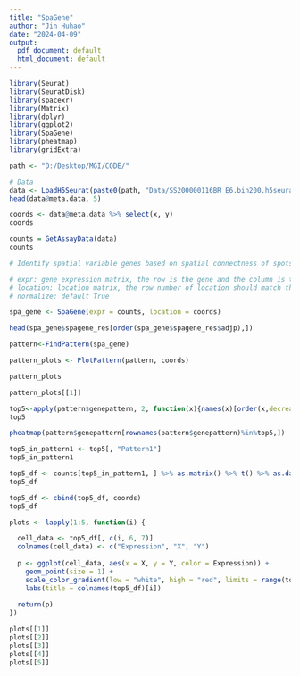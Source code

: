 ```yaml
---
title: "SpaGene"
author: "Jin Huhao"
date: "2024-04-09"
output:
  pdf_document: default
  html_document: default
---
```


```r
library(Seurat)
library(SeuratDisk)
library(spacexr)
library(Matrix)
library(dplyr)
library(ggplot2)
library(SpaGene)  
library(pheatmap)
library(gridExtra)
```

```r
path <- "D:/Desktop/MGI/CODE/"

# Data
data <- LoadH5Seurat(paste0(path, "Data/SS200000116BR_E6.bin200.h5seurat"))
head(data@meta.data, 5)
```

```r
coords <- data@meta.data %>% select(x, y)
coords
```

```r
counts = GetAssayData(data)
counts
```
```r
# Identify spatial variable genes based on spatial connectness of spots with high expression

# expr: gene expression matrix, the row is the gene and the column is the spot/cell
# location: location matrix, the row number of location should match the column number of expr
# normalize: default True

spa_gene <- SpaGene(expr = counts, location = coords)
```

```r
head(spa_gene$spagene_res[order(spa_gene$spagene_res$adjp),])
```

```r
pattern<-FindPattern(spa_gene)
```
```r
pattern_plots <- PlotPattern(pattern, coords)
```

```r
pattern_plots
```


```r
pattern_plots[[1]]
```

```r
top5<-apply(pattern$genepattern, 2, function(x){names(x)[order(x,decreasing=T)][1:5]})
top5
```
```r
pheatmap(pattern$genepattern[rownames(pattern$genepattern)%in%top5,])
```

```r
top5_in_pattern1 <- top5[, "Pattern1"]
top5_in_pattern1
```

```r
top5_df <- counts[top5_in_pattern1, ] %>% as.matrix() %>% t() %>% as.data.frame() 
top5_df
```
```r
top5_df <- cbind(top5_df, coords)
top5_df
```

```r
plots <- lapply(1:5, function(i) {

  cell_data <- top5_df[, c(i, 6, 7)]
  colnames(cell_data) <- c("Expression", "X", "Y")
  
  p <- ggplot(cell_data, aes(x = X, y = Y, color = Expression)) +
    geom_point(size = 1) +
    scale_color_gradient(low = "white", high = "red", limits = range(top5_df[,1:5])) +  
    labs(title = colnames(top5_df)[i])  
  
  return(p)
})

plots[[1]]
plots[[2]]
plots[[3]]
plots[[4]]
plots[[5]]
```









